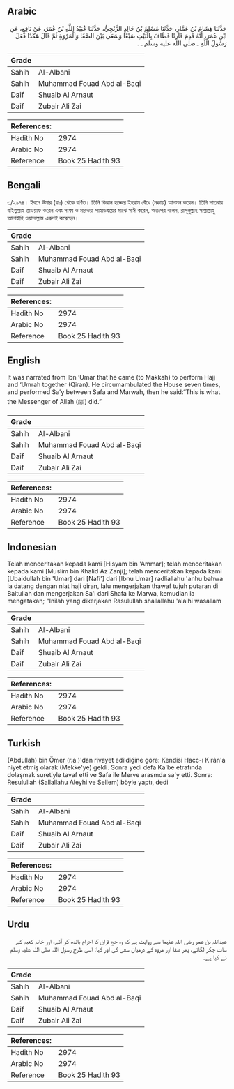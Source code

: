 ## Arabic


<div dir="rtl" lang="ar" style={{fontSize:'larger',backgroundColor:'#f8f9fa',padding:20}}>
حَدَّثَنَا هِشَامُ بْنُ عَمَّارٍ، حَدَّثَنَا مُسْلِمُ بْنُ خَالِدٍ الزَّنْجِيُّ، حَدَّثَنَا عُبَيْدُ اللَّهِ بْنُ عُمَرَ، عَنْ نَافِعٍ، عَنِ ابْنِ عُمَرَ، أَنَّهُ قَدِمَ قَارِنًا فَطَافَ بِالْبَيْتِ سَبْعًا وَسَعَى بَيْنَ الصَّفَا وَالْمَرْوَةِ ثُمَّ قَالَ هَكَذَا فَعَلَ رَسُولُ اللَّهِ ـ صلى الله عليه وسلم ـ ‏.‏
</div>
<div style={{backgroundColor:'#f8f9fa',padding:20, marginBottom: 10}}><table> <thead> <tr> <th>Grade</th> <th></th> </tr> </thead> <tbody> <tr><td>Sahih</td><td>Al-Albani</td></tr><tr><td>Sahih</td><td>Muhammad Fouad Abd al-Baqi</td></tr><tr><td>Daif</td><td>Shuaib Al Arnaut</td></tr><tr><td>Daif</td><td>Zubair Ali Zai</td></tr></tbody></table><table> <thead> <tr> <th>References:</th> <th></th> </tr> </thead> <tbody><tr><td>Hadith No</td><td>2974</td></tr><tr><td>Arabic No</td><td>2974</td></tr><tr><td>Reference</td><td>Book 25 Hadith 93</td></tr></tbody></table></div>

## Bengali


<div dir="ltr" lang="bn" style={{fontSize:'larger',backgroundColor:'#f8f9fa',padding:20}}>
৩/২৯৭৪। ইবনে উমার (রাঃ) থেকে বর্ণিত। তিনি কিরান হজ্জের ইহরাম বেঁধে (মক্কায়) আগমন করেন। তিনি সাতবার বাইতুল্লাহ তাওয়াফ করেন এবং সাফা ও মারওয়া পাহাড়দ্বয়ের মাঝে সাঈ করেন, অতঃপর বলেন, রাসূলুল্লাহ সাল্লাল্লাহু আলাইহি ওয়াসাল্লাম এরূপই করেছেন।
</div>
<div style={{backgroundColor:'#f8f9fa',padding:20, marginBottom: 10}}><table> <thead> <tr> <th>Grade</th> <th></th> </tr> </thead> <tbody> <tr><td>Sahih</td><td>Al-Albani</td></tr><tr><td>Sahih</td><td>Muhammad Fouad Abd al-Baqi</td></tr><tr><td>Daif</td><td>Shuaib Al Arnaut</td></tr><tr><td>Daif</td><td>Zubair Ali Zai</td></tr></tbody></table><table> <thead> <tr> <th>References:</th> <th></th> </tr> </thead> <tbody><tr><td>Hadith No</td><td>2974</td></tr><tr><td>Arabic No</td><td>2974</td></tr><tr><td>Reference</td><td>Book 25 Hadith 93</td></tr></tbody></table></div>

## English


<div dir="ltr" lang="en" style={{fontSize:'larger',backgroundColor:'#f8f9fa',padding:20}}>
It was narrated from Ibn ‘Umar that he came (to Makkah) to perform Hajj and ‘Umrah together (Qiran). He circumambulated the House seven times, and performed Sa’y between Safa and Marwah, then he said:“This is what the Messenger of Allah (ﷺ) did.”
</div>
<div style={{backgroundColor:'#f8f9fa',padding:20, marginBottom: 10}}><table> <thead> <tr> <th>Grade</th> <th></th> </tr> </thead> <tbody> <tr><td>Sahih</td><td>Al-Albani</td></tr><tr><td>Sahih</td><td>Muhammad Fouad Abd al-Baqi</td></tr><tr><td>Daif</td><td>Shuaib Al Arnaut</td></tr><tr><td>Daif</td><td>Zubair Ali Zai</td></tr></tbody></table><table> <thead> <tr> <th>References:</th> <th></th> </tr> </thead> <tbody><tr><td>Hadith No</td><td>2974</td></tr><tr><td>Arabic No</td><td>2974</td></tr><tr><td>Reference</td><td>Book 25 Hadith 93</td></tr></tbody></table></div>

## Indonesian


<div dir="ltr" lang="id" style={{fontSize:'larger',backgroundColor:'#f8f9fa',padding:20}}>
Telah menceritakan kepada kami [Hisyam bin 'Ammar]; telah menceritakan kepada kami [Muslim bin Khalid Az Zanji]; telah menceritakan kepada kami [Ubaidullah bin 'Umar] dari [Nafi'] dari [Ibnu Umar] radliallahu 'anhu bahwa ia datang dengan niat haji qiran, lalu mengerjakan thawaf tujuh putaran di Baitullah dan mengerjakan Sa'i dari Shafa ke Marwa, kemudian ia mengatakan; "Inilah yang dikerjakan Rasulullah shallallahu 'alaihi wasallam
</div>
<div style={{backgroundColor:'#f8f9fa',padding:20, marginBottom: 10}}><table> <thead> <tr> <th>Grade</th> <th></th> </tr> </thead> <tbody> <tr><td>Sahih</td><td>Al-Albani</td></tr><tr><td>Sahih</td><td>Muhammad Fouad Abd al-Baqi</td></tr><tr><td>Daif</td><td>Shuaib Al Arnaut</td></tr><tr><td>Daif</td><td>Zubair Ali Zai</td></tr></tbody></table><table> <thead> <tr> <th>References:</th> <th></th> </tr> </thead> <tbody><tr><td>Hadith No</td><td>2974</td></tr><tr><td>Arabic No</td><td>2974</td></tr><tr><td>Reference</td><td>Book 25 Hadith 93</td></tr></tbody></table></div>

## Turkish


<div dir="ltr" lang="tr" style={{fontSize:'larger',backgroundColor:'#f8f9fa',padding:20}}>
(Abdullah) bin Ömer (r.a.)'dan rivayet edildiğine göre: Kendisi Hacc-ı Kırân'a niyet etmiş olarak (Mekke'ye) geldi. Sonra yedi defa Ka'be etrafında dolaşmak suretiyle tavaf etti ve Safa ile Merve arasmda sa'y etti. Sonra: Resulullah (Sallallahu Aleyhi ve Sellem) böyle yaptı, dedi
</div>
<div style={{backgroundColor:'#f8f9fa',padding:20, marginBottom: 10}}><table> <thead> <tr> <th>Grade</th> <th></th> </tr> </thead> <tbody> <tr><td>Sahih</td><td>Al-Albani</td></tr><tr><td>Sahih</td><td>Muhammad Fouad Abd al-Baqi</td></tr><tr><td>Daif</td><td>Shuaib Al Arnaut</td></tr><tr><td>Daif</td><td>Zubair Ali Zai</td></tr></tbody></table><table> <thead> <tr> <th>References:</th> <th></th> </tr> </thead> <tbody><tr><td>Hadith No</td><td>2974</td></tr><tr><td>Arabic No</td><td>2974</td></tr><tr><td>Reference</td><td>Book 25 Hadith 93</td></tr></tbody></table></div>

## Urdu


<div dir="rtl" lang="ur" style={{fontSize:'larger',backgroundColor:'#f8f9fa',padding:20}}>
عبداللہ بن عمر رضی اللہ عنہما سے روایت ہے کہ وہ حج قران کا احرام باندھ کر آئے، اور خانہ کعبہ کے سات چکر لگائے، پھر صفا اور مروہ کے درمیان سعی کی اور کہا: اسی طرح رسول اللہ صلی اللہ علیہ وسلم نے کیا ہے۔
</div>
<div style={{backgroundColor:'#f8f9fa',padding:20, marginBottom: 10}}><table> <thead> <tr> <th>Grade</th> <th></th> </tr> </thead> <tbody> <tr><td>Sahih</td><td>Al-Albani</td></tr><tr><td>Sahih</td><td>Muhammad Fouad Abd al-Baqi</td></tr><tr><td>Daif</td><td>Shuaib Al Arnaut</td></tr><tr><td>Daif</td><td>Zubair Ali Zai</td></tr></tbody></table><table> <thead> <tr> <th>References:</th> <th></th> </tr> </thead> <tbody><tr><td>Hadith No</td><td>2974</td></tr><tr><td>Arabic No</td><td>2974</td></tr><tr><td>Reference</td><td>Book 25 Hadith 93</td></tr></tbody></table></div>